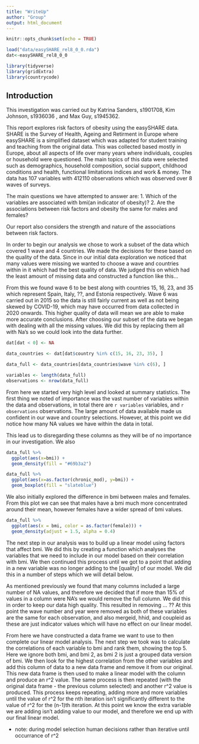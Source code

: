 ```yaml
---
title: "WriteUp"
author: "Group"
output: html_document
---
```


```r
knitr::opts_chunk$set(echo = TRUE)
```

```r
load("data/easySHARE_rel8_0_0.rda")
dat<-easySHARE_rel8_0_0
```

```r
library(tidyverse)
library(gridExtra)
library(countrycode)
```

## Introduction

This investigation was carried out by Katrina Sanders, s1901708, Kim Johnson, s1936036 , and Max Guy, s1945362. 

This report explores risk factors of obesity using the easySHARE data. 
SHARE is the Survey of Health, Ageing and Retirment in Europe where easySHARE is a simplified dataset which was adapted for student training and teaching from the original data.  This was collected based mostly in Europe, about all aspects of life over many years where individuals, couples or household were questioned. The main topics of this data were selected such as demographics, household composition, social support, childhood conditions and health, functional limitations indices and work & money.  The data has 107 variables with 412110 observations which was observed over 8 waves of surveys.

The main questions we have attempted to answer are:
1. Which of the variables are associated with bmi(an indicator of obesity)? 
2. Are the associations between risk factors and obesity the same for males and females?

Our report also considers the strength and nature of the associations between risk factors. 

In order to begin our analysis we chose to work a subset of the data which covered 1 wave and 4 countries. We made the decisions for these based on the quality of the data. Since in our initial data exploration we noticed that many values were missing we wanted to choose a wave and countries within in it which had the best quality of data. We judged this on which had the least amount of missing data and constructed a function like this...

From this we found wave 6 to be best along with countries 15, 16, 23, and 35 which represent Spain, Italy, ??, and Estonia respectively. Wave 6 was carried out in 2015 so the data is still fairly current as well as not being skewed by COVID-19, which may have occurred from data collected in 2020 onwards. 
This higher quality of data will mean we are able to make more accurate conclusions. 
After choosing our subset of the data we began with dealing with all the missing values. We did this by replacing them all with Na's so we could look into the data further. 


```r
dat[dat < 0] <- NA

data_countries <- dat[dat$country %in% c(15, 16, 23, 35), ]

data_full <- data_countries[data_countries$wave %in% c(6), ]
```

```r
variables <- length(data_full)
observations <- nrow(data_full)
```

From here we started very high level and looked at summary statistics. 
The first thing we noted of importance was the vast number of variables within the data and observations, in total there are `r variables` variables, and `r observations` observations. The large amount of data available made us confident in our wave and country selections. However, at this point we did notice how many NA values we have within the data in total. 

This lead us to disregarding these columns as they will be of no importance in our investigation. We also 



```r
data_full %>%
  ggplot(aes(x=bmi)) +
  geom_density(fill = "#69b3a2")
```



```r
data_full %>%
  ggplot(aes(x=as.factor(chronic_mod), y=bmi)) +
  geom_boxplot(fill = "slateblue")
```

We also initially explored the difference in bmi between males and females. From this plot we can see that males have a bmi much more concentrated around their mean, however females have a wider spread of bmi values. 

```r
data_full %>%
  ggplot(aes(x = bmi, color = as.factor(female))) +
  geom_density(adjust = 1.5, alpha = 0.4) 
```

The next step in our analysis was to build up a linear model using factors that affect bmi. We did this by creating a function which analyses the variables that we need to include in our model based on their correlation with bmi. We then continued this process until we got to a point that adding in a new variable was no longer adding to the [quality] of our model. 
We did this in a number of steps which we will detail below.

As mentioned previously we found that many columns included a large number of NA values, and therefore we decided that if more than 15% of values in a column were NA's we would remove the full column. We did this in order to keep our data high quality. This resulted in removing ... ?? At this point the wave number and year were removed as both of these variables are the same for each observation, and also mergeid,  hhid, and coupleid as these are just indicator values which will have no effect on our linear model.

From here we have constructed a data frame we want to use to then complete our linear model analysis. The next step we took was to calculate the correlations of each variable to bmi and rank them, showing the top 5. Here we ignore both bmi, and bmi 2, as bmi 2 is just a grouped data version of bmi. We then look for the highest correlation from the other variables and add this column of data to a new data frame and remove it from our original. This new data frame is then used to make a linear model with the column and produce an r^2 value. The same process is then repeated (with the original data frame - the previous column selected) and another r^2 value is produced. This process keeps repeating, adding more and more variables until the value of r^2 for the nth iteration isn't significantly different to the value of r^2 for the (n-1)th iteration. At this point we know the extra variable we are adding isn't adding value to our model, and therefore we end up with our final linear model. 


- note: during model selection human decisions rather than iterative until occurrance of r^2


